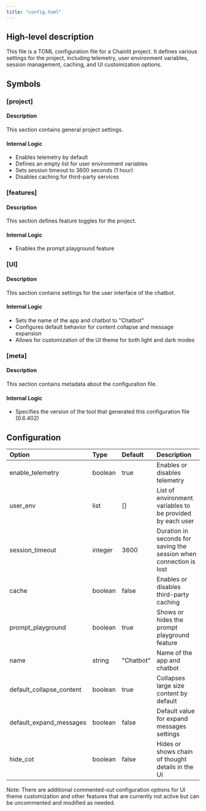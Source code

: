 ```yaml
---
title: "config.toml"
---
```


## High-level description
This file is a TOML configuration file for a Chainlit project. It defines various settings for the project, including telemetry, user environment variables, session management, caching, and UI customization options.

## Symbols

### [project]
#### Description
This section contains general project settings.

#### Internal Logic
- Enables telemetry by default
- Defines an empty list for user environment variables
- Sets session timeout to 3600 seconds (1 hour)
- Disables caching for third-party services

### [features]
#### Description
This section defines feature toggles for the project.

#### Internal Logic
- Enables the prompt playground feature

### [UI]
#### Description
This section contains settings for the user interface of the chatbot.

#### Internal Logic
- Sets the name of the app and chatbot to "Chatbot"
- Configures default behavior for content collapse and message expansion
- Allows for customization of the UI theme for both light and dark modes

### [meta]
#### Description
This section contains metadata about the configuration file.

#### Internal Logic
- Specifies the version of the tool that generated this configuration file (0.6.402)

## Configuration
| Option | Type | Default | Description |
|:-------|:-----|:--------|:------------|
| enable_telemetry | boolean | true | Enables or disables telemetry |
| user_env | list | [] | List of environment variables to be provided by each user |
| session_timeout | integer | 3600 | Duration in seconds for saving the session when connection is lost |
| cache | boolean | false | Enables or disables third-party caching |
| prompt_playground | boolean | true | Shows or hides the prompt playground feature |
| name | string | "Chatbot" | Name of the app and chatbot |
| default_collapse_content | boolean | true | Collapses large size content by default |
| default_expand_messages | boolean | false | Default value for expand messages settings |
| hide_cot | boolean | false | Hides or shows chain of thought details in the UI |

Note: There are additional commented-out configuration options for UI theme customization and other features that are currently not active but can be uncommented and modified as needed.